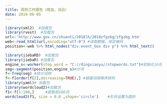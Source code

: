 ```yaml
---
title: 政府工作报告（爬虫，词云）
date: 2019-06-05
---
```

```r

library(xml2)  #加载包
library(rvest)  #加载包
url<-'http://www.gov.cn/zhuanti/2018lh/2018zfgzbg/zfgzbg.htm' 
web<-read_html(url,encoding="utf-8") #读取数据，规定编码  
position<-web %>% html_nodes("div.event_box div p") %>% html_text() 

library(jiebaRD)  #加载包
library(jiebaR) #加载包
engine_s<-worker(stop_word = "C://dingxiaoyu//stopwords.txt")#初始化分词引擎并加载停用词。  
seg<-segment(position,engine_s)#分词  
f<-freq(seg) #统计词频  
f<-f[order(f[2],decreasing=TRUE),] #根据词频降序排列  
library(yaml)# 加载包
library(wordcloud2)#加载包  
f1<-f[1:100,]     #提取前100词
wordcloud2(f1, size = 0.8 ,shape='circle')    #形状设置为圆形



```

